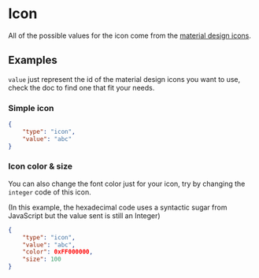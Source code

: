 
# Icon

All of the possible values for the icon come from the [material design icons](https://api.flutter.dev/flutter/material/Icons-class.html#constants).

## Examples

`value` just represent the id of the material design icons you want to use, check the doc to find one that fit your needs.

### Simple icon

```json
{
    "type": "icon",
    "value": "abc"
}
```

### Icon color & size
You can also change the font color just for your icon, try by changing the `integer` code of this icon.

(In this example, the hexadecimal code uses a syntactic sugar from JavaScript but the value sent is still an Integer)

```json
{
    "type": "icon",
    "value": "abc",
    "color": 0xFF000000,
    "size": 100
}
```

<PropertyTable schema={iconSchema}/>